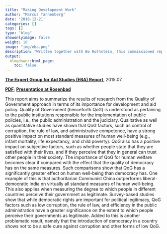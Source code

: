 ```yaml
---
title: "Making Development Work"
author: "Marcus Tannenberg"
date: '2018-12-21'
categories: []
tags: []
type: "blog"
showonlyimage: false
weight: 10
image: "img/eba.png"
description: "Written together with Bo Rothstein, this commissioned report aims to summarize the results of research from the Quality of Government approach in terms of its importance for development and aid policy."
output:
  blogdown::html_page:
    toc: false
---
```


[**The Expert Group for Aid Studies (EBA) Report**](https://eba.se/), 2015:07.

[**PDF**](https://eba.se/wp-content/uploads/2015/12/Making_development_work_07.pdf); [**Presentation at Rosenbad**](https://eba.se/eba-radio/part-i-time-to-reconsider-the-development-agenda-and-to-focus-on-the-enemy-number-one/)

This report aims to summarize the results of research from the Quality of Government approach in terms of its importance for development and aid policy. Quality of Government (henceforth QoG) is understood as pertaining to the public institutions responsible for the implementation of public policies, i.e., the public administration and the judiciary. Qualitative as well as quantitative studies have shown that QoG factors, such as control of corruption, the rule of law, and administrative competence, have a strong positive impact on most standard measures of human well-being (e.g., infant mortality, life expectancy, and child poverty). QoG also has a positive impact on subjective factors, such as whether people state that they are satisfied with their lives, and if they perceive that they in general can trust other people in their society. The importance of QoG for human welfare becomes clear if compared with the effect that the quality of democracy has on the same measures. Such comparisons show that QoG has a significantly greater effect on human well-being than democracy has. One example of this is that authoritarian Communist China outperforms liberal-democratic India on virtually all standard measures of human well-being. This also applies when measuring the degree to which people in different countries perceive their government as legitimate. Survey-based studies show that while democratic rights are important for political legitimacy, QoG factors such as low corruption, the rule of law, and efficiency in the public administration have a greater significance on the extent to which people perceive their governments as legitimate. Added to this is another problematic result, namely that the introduction of democracy in a country shows not to be a safe cure against corruption and other forms of low QoG.
